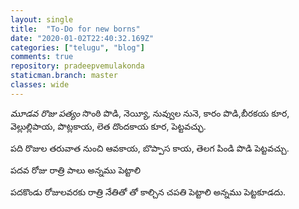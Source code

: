 ```yaml
---
layout: single
title:  "To-Do for new borns"
date: "2020-01-02T22:40:32.169Z"
categories: ["telugu", "blog"]
comments: true
repository: pradeepvemulakonda
staticman.branch: master
classes: wide
---
```


*మూడవ రొజు పత్యం*
సొంఠి పొడి, నెయ్యీ, నువ్వుల నునె, కారం పొడి,బీరకయ కూర, వెల్లుల్లిపాయ, పొట్లకాయ, లెత దొందకాయ కూర, పెట్టవచ్ఛు.

పది రొజుల తరువాత నుంచి ఆవకాయ, బొప్పాస కాయ, తెలగ పిండి పొడి పెట్టవచ్చు.

పదవ రోజు రాత్రి పాలు అన్నము పెట్టాలి

పదకొండు రోజులవరకు రాత్రి నేతితో తో కాల్చిన చపతి పెట్టాలి అన్నము పెట్టకూడదు.







